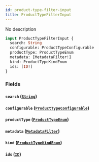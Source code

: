 ```yaml
---
id: product-type-filter-input
title: ProductTypeFilterInput
---
```



No description

```graphql
input ProductTypeFilterInput {
  search: String
  configurable: ProductTypeConfigurable
  productType: ProductTypeEnum
  metadata: [MetadataFilter!]
  kind: ProductTypeKindEnum
  ids: [ID!]
}
```


### Fields

#### `search` ([`String`](../../../developer/api-reference/scalars/string))




#### `configurable` ([`ProductTypeConfigurable`](../../../developer/api-reference/enums/product-type-configurable))




#### `productType` ([`ProductTypeEnum`](../../../developer/api-reference/enums/product-type-enum))




#### `metadata` ([`MetadataFilter`](../../../developer/api-reference/inputs/metadata-filter))




#### `kind` ([`ProductTypeKindEnum`](../../../developer/api-reference/enums/product-type-kind-enum))




#### `ids` ([`ID`](../../../developer/api-reference/scalars/id))






